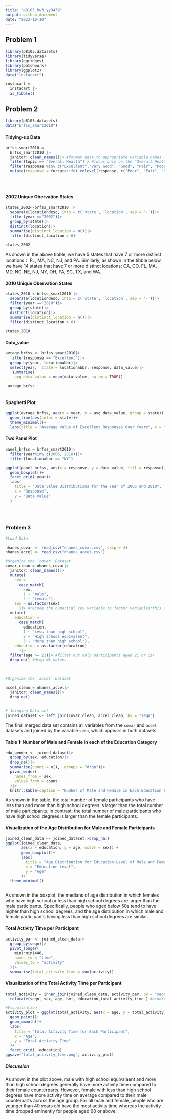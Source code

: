 ```yaml
---
title: "p8105_hw3_yy3439"
output: github_document
date: "2023-10-10"
---
```


## Problem 1

```r
library(p8105.datasets)
library(tidyverse)
library(ggridges)
library(patchwork)
library(ggplot2)
data("instacart")
```

```r
instacart = 
  instacart |> 
  as_tibble()
```




## Problem 2


```r
library(p8105.datasets)
data("brfss_smart2010")

```


#### Tidying-up Data
```r

brfss_smart2010 = 
  brfss_smart2010 |>
  janitor::clean_names()|> #format data to appropriate variable names 
  filter(topic == "Overall Health")|> #focus only on the "Overall Health"
  filter(response %in% c("Excellent","Very Good", "Good", "Fair", "Poor"))|> #include only responses from excellent to poor
  mutate(response = forcats::fct_relevel(response, c("Poor", "Fair", "Good", "Very Good", "Excellent"))) #relevel the responses as a factor from "Poor" to "Excellent"
  
 
 
```

#### 2002 Unique Obervation States

```r
states_2002<-brfss_smart2010 |>
  separate(locationdesc, into = c('state', 'location', sep = '-'))|>
  filter(year =="2002")|>
  group_by(state)|>
  distinct(location)|>
  summarise(distinct_location = n())|>
  filter(distinct_location > 6)

states_2002
```
As shown in the above tibble, we have 5 states that have 7 or more distinct locations： FL, MA, NC, NJ, and PA. Similarly, as shown in the tibble below, we have 14 states that have 7 or more distinct locations: CA, CO, FL, MA, MD, NC, NE, NJ, NY, OH, PA, SC, TX, and WA.


#### 2010 Unique Obervation States

```r
states_2010 <-brfss_smart2010 |>
  separate(locationdesc, into = c('state', 'location', sep = '-'))|>
  filter(year =="2010")|>
  group_by(state)|>
  distinct(location)|>
  summarise(distinct_location = n())|>
  filter(distinct_location > 6)

states_2010
```


#### Data_value


```r
avrage_brfss <- brfss_smart2010|>
  filter(response == "Excellent")|>
  group_by(year, locationabbr)|>
  select(year,  state = locationabbr, response, data_value)|>
   summarise(
    avg_data_value = mean(data_value, na.rm = TRUE))
  
 avrage_brfss
  
```
#### Spaghetti Plot 


```r
ggplot(avrage_brfss, aes(x = year, y = avg_data_value, group = state))+
  geom_line(aes(color = state))+
  theme_minimal()+
  labs(title = "Average Value of Excellent Responses Over Years", x = "Year", y = "Average Value")
```

#### Two Panel Plot

```r
panel_brfss = brfss_smart2010|>
  filter(year%in% c(2006, 2010))|>
  filter(locationabbr == "NY")

ggplot(panel_brfss, aes(x = response, y = data_value, fill = response))+
  geom_boxplot()+
  facet_grid(~year)+
  labs(
    title = "Data Value Distributions for the Year of 2006 and 2010",
    x = "Response",
    y = "Data Value"
  )
  
  
  
```



### Problem 3


```r
#Load Data

nhanes_covar <- read_csv("nhanes_covar.csv", skip = 4)
nhanes_accel <- read_csv("nhanes_accel.csv")
```

```r
#Organize the `covar` Dataset
covar_clean = nhanes_covar|>
  janitor::clean_names()|>
  mutate(
    sex = 
      case_match(
        sex,
        1 ~ "male",
        2 ~ "female"),
    sex = as.factor(sex)
      )|> #recode the numerical sex variable to factor variables;this code was borrowed from lecture notes"Tidy Data"
  mutate(
    education = 
      case_match(
        education,
        1 ~ "Less than high school",
        2 ~ "High school equivalent",
        3 ~ "More than high school"),
    education = as.factor(education)
      )|>
  filter(age >= 21)|> #filter out only participants aged 21 or 21+
  drop_na() #drop NA values
  
  

```

```r
#Organize the `accel` Dataset

accel_clean = nhanes_accel|>
  janitor::clean_names()|>
  drop_na()
  
```

```r
# Joinging Data set
joined_dataset <- left_join(covar_clean, accel_clean, by = "seqn") 
```

The final merged data set contains all variables from the `covar` and `accel` datasets and joined by the variable `seqn`, which appears in both datasets. 

#### Table 1: Number of Male and Female in each of the Education Category

```r
edu_gender <- joined_dataset|>
  group_by(sex, education)|>
  drop_na()|>
  summarise(count = n(), .groups = "drop")|>
  pivot_wider(
    names_from = sex,
    values_from = count
  )|>
  knitr::kable(caption = "Number of Male and Female in Each Education Level")
```
As shown in the table, the total number of female participants who have less than and more than high school degrees is larger than the total number of male participants. In contrast, the total number of male participants who have high school degrees is larger than the female participants. 

#### Visualization of the Age Distribution for Male and Female Participants


```r
joined_clean_data <- joined_dataset|>drop_na()
ggplot(joined_clean_data, 
       aes(x = education, y = age, color = sex)) +
       geom_boxplot()+
       labs(
         title = "Age Distribution for Education Level of Male and Female Participants",
         x = "Education Level",
         y = "Age"
       )+
  theme_minimal()
  
```
As shown in the boxplot, the medians of age distribution in which females who have high school or less than high school degrees are larger than the male participants. Specifically, people who aged below 50s tend to have higher than high school degrees, and the age distribution in which male and female participants having less than high school degrees are similar. 



#### Total Activity Time per Participant
```r
activity_par <- joined_clean_data|>
  group_by(seqn)|>
  pivot_longer(
    min1:min1440,
    names_to = "time",
    values_to = "activity"
  )|>
  summarise(total_activity_time = sum(activity))
```


#### Visualization of the Total Activity Time per Participant

```r
total_activity = inner_join(joined_clean_data, activity_par, by = "seqn")|>
  relocate(seqn, sex, age, bmi, education,total_activity_time ) #binding the two dataset and relocate so we can see the total activity time more easily 

```
```r
#Visualization
activity_plot = ggplot(total_activity, aes(x = age, y = total_activity_time, fill = sex))+
  geom_point()+
  geom_smooth()+
  labs(
    title = "Total Activity Time for Each Participant",
    x = "Age",
    y = "Total Activity Time"
  )+
  facet_grid(.~education)
ggsave("total_activity_time.png", activity_plot)
```
##### Discussion
As shown in the plot above, male with high school equivalaent and more than high school degrees generally have more activity time compared to their female counterparts. However, female with less than high school degrees have more activity time on average compared to their male counterparts across the age group. For all male and female, people who are younger than 40 years old have the most activity time whereas the activity time dropped eminently for people aged 60 or above. 
